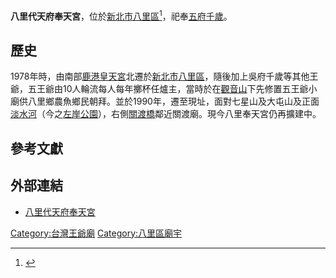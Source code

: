 
'''八里代天府奉天宮'''，位於[[新北市|新北市]][[八里區|八里區]]<ref>{{Cite web |url=http://www.ca.ntpc.gov.tw/150;DATA_Temple/Details/661 |title=八里代天府奉天宮 |accessdate=2014-03-02|publisher=新北市政府民政局}}</ref>，祀奉[[五府千歲|五府千歲]]。

==歷史==
1978年時，由南部[[鹿港皇天宮|鹿港皇天宮]]北遷於[[新北市|新北市]][[八里區|八里區]]，隨後加上吳府千歲等其他王爺，五王爺由10人輪流每人每年擲杯任爐主，當時於在[[觀音山_(新北市)|觀音山]]下先修置五王爺小廟供八里鄉農魚鄉民朝拜。並於1990年，遷至現址，面對七星山及大屯山及正面[[淡水河|淡水河]]（今之[[左岸公園|左岸公園]]），右側[[關渡橋|關渡橋]]鄰近關渡廟。現今八里奉天宮仍再擴建中。

==參考文獻==
<references/>

== 外部連結 ==
*[http://blog.xuite.net/fenq1966/chen1966 八里代天府奉天宮] {{Wayback|url=http://blog.xuite.net/fenq1966/chen1966 |date=20170812191331 }}

{{Religion-buil-stub}}

[[Category:台灣王爺廟|Category:台灣王爺廟]]
[[Category:八里區廟宇|Category:八里區廟宇]]